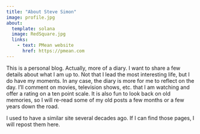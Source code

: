```yaml
---
title: "About Steve Simon"
image: profile.jpg
about:
  template: solana
  image: RedSquare.jpg
  links:
    - text: PMean website
      href: https://pmean.com
---
```


This is a personal blog. Actually, more of a diary. I want to share a few details about what I am up to. Not that I lead the most interesting life, but I do have my moments. In any case, the diary is more for me to reflect on the day. I'll comment on movies, television shows, etc. that I am watching and offer a rating on a ten point scale. It is also fun to look back on old memories, so I will re-read some of my old posts a few months or a few years down the road.

I used to have a similar site several decades ago. If I can find those pages, I will repost them here.
